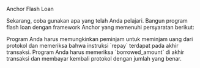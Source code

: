 
<ChallengeTitle>Anchor Flash Loan</ChallengeTitle>

Sekarang, coba gunakan apa yang telah Anda pelajari. Bangun program flash loan dengan framework Anchor yang memenuhi persyaratan berikut:

<RequirementList>
  <Requirement title="Tantangan 1: Buat instruksi `borrow`">
    Program Anda harus memungkinkan peminjam untuk meminjam uang dari protokol dan memeriksa bahwa instruksi `repay`
    terdapat pada akhir transaksi.
  </Requirement>

  <Requirement title="Tantangan 2: Buat instruksi `repay`">
    Program Anda harus memeriksa `borrowed_amount` di akhir transaksi dan membayar kembali protokol dengan jumlah yang benar.
  </Requirement>
</RequirementList>
